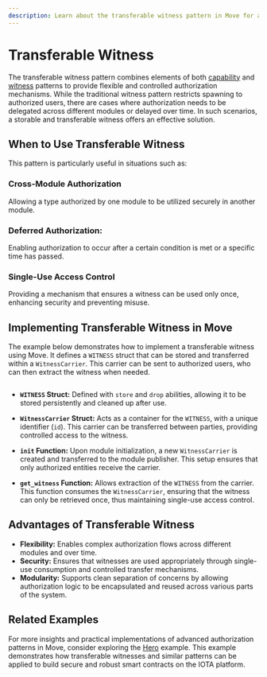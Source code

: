 ```yaml
---
description: Learn about the transferable witness pattern in Move for advanced authorization scenarios.
---
```

# Transferable Witness

The transferable witness pattern combines elements of both [capability](capabilities.mdx)
and [witness](witness.mdx) patterns to provide flexible and controlled authorization mechanisms.
While the traditional witness pattern restricts spawning to authorized users,
there are cases where authorization needs to be delegated across different modules or delayed over time.
In such scenarios, a storable and transferable witness offers an effective solution.

## When to Use Transferable Witness

This pattern is particularly useful in situations such as:

### Cross-Module Authorization

Allowing a type authorized by one module to be utilized securely in another module.

### Deferred Authorization:

Enabling authorization to occur after a certain condition is met or a specific time has passed.

### Single-Use Access Control

Providing a mechanism that ensures a witness can be used only once, enhancing security and preventing misuse.

## Implementing Transferable Witness in Move

The example below demonstrates how to implement a transferable witness using Move.
It defines a `WITNESS` struct that can be stored and transferred within a `WitnessCarrier`.
This carrier can be sent to authorized users, who can then extract the witness when needed.


```move file=<rootDir>/docs/examples/move/move-overview/patterns/transferable-witness.move
```

- **`WITNESS` Struct:** Defined with `store` and `drop` abilities, allowing it to be stored persistently and cleaned up after use.

- **`WitnessCarrier` Struct:** Acts as a container for the `WITNESS`, with a unique identifier (`id`). This carrier can be transferred between parties, providing controlled access to the witness.

- **`init` Function:** Upon module initialization, a new `WitnessCarrier` is created and transferred to the module publisher. This setup ensures that only authorized entities receive the carrier.

- **`get_witness` Function:** Allows extraction of the `WITNESS` from the carrier. This function consumes the `WitnessCarrier`, ensuring that the witness can only be retrieved once, thus maintaining single-use access control.

## Advantages of Transferable Witness

- **Flexibility:** Enables complex authorization flows across different modules and over time.
- **Security:** Ensures that witnesses are used appropriately through single-use consumption and controlled transfer mechanisms.
- **Modularity:** Supports clean separation of concerns by allowing authorization logic to be encapsulated and reused across various parts of the system.

## Related Examples

For more insights and practical implementations of advanced authorization patterns in Move, consider exploring the [Hero](https://github.com/iotaledger/iota/blob/main/examples/move/hero/sources/example.move) example.
This example demonstrates how transferable witnesses and similar patterns can be applied to build secure and robust smart contracts on the IOTA platform.
